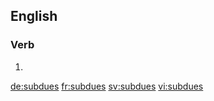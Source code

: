 ==English==

===Verb===
{{head|en}}

# {{en-third-person singular of|subdue}}

[[de:subdues]]
[[fr:subdues]]
[[sv:subdues]]
[[vi:subdues]]